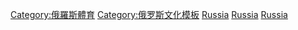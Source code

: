 [[Category:俄羅斯體育|Category:俄羅斯體育]]
[[Category:俄罗斯文化模板|Category:俄罗斯文化模板]]
[[Category:各国体育模板|Russia]]
[[Category:欧洲体育模板|Russia]]
[[Category:亚洲体育模板|Russia]]